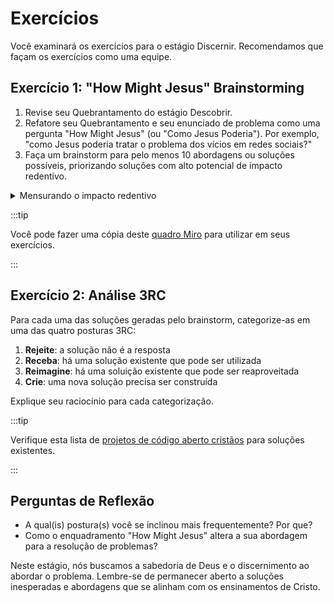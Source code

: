 # Exercícios

Você examinará os exercícios para o estágio Discernir. Recomendamos que façam os exercícios 
como uma equipe.

## Exercício 1: "How Might Jesus" Brainstorming

1. Revise seu Quebrantamento do estágio Descobrir.
1. Refatore seu Quebrantamento e seu enunciado de problema como uma pergunta "How Might 
Jesus" (ou "Como Jesus Poderia"). Por exemplo, "como Jesus poderia tratar o problema dos 
vícios em redes sociais?"
1. Faça um brainstorm para pelo menos 10 abordagens ou soluções possíveis, priorizando
soluções com alto potencial de impacto redentivo.

<details>
  <summary>Mensurando o impacto redentivo</summary>

Na Fé & Tecnologia, medimos o impacto redentivo através dos relacionamentos que se
desenvolvem com Deus, com a equipe, e com os beneficiários da solução. 

Crédito: Andy Crouch
</details>

:::tip

Você pode fazer uma cópia deste [quadro Miro](https://miro.com/app/board/uXjVKxbfKhc=/?share_link_id=515627343441) 
para utilizar em seus exercícios.

:::

## Exercício 2: Análise 3RC

Para cada uma das soluções geradas pelo brainstorm, categorize-as em uma das quatro 
posturas 3RC:

1. **Rejeite**: a solução não é a resposta
2. **Receba**: há uma solução existente que pode ser utilizada
3. **Reimagine**: há uma soluição existente que pode ser reaproveitada
4. **Crie**: uma nova solução precisa ser construída

Explique seu raciocínio para cada categorização.

:::tip

Verifique esta lista de [projetos de código aberto cristãos](https://projects.openlyfaithful.org/)
para soluções existentes.

:::

## Perguntas de Reflexão

- A qual(is) postura(s) você se inclinou mais frequentemente? Por que?
- Como o enquadramento "How Might Jesus" altera a sua abordagem para a resolução de 
problemas?

Neste estágio, nós buscamos a sabedoria de Deus e o discernimento ao abordar o problema.
Lembre-se de permanecer aberto a soluções inesperadas e abordagens que se alinham com os
ensinamentos de Cristo.